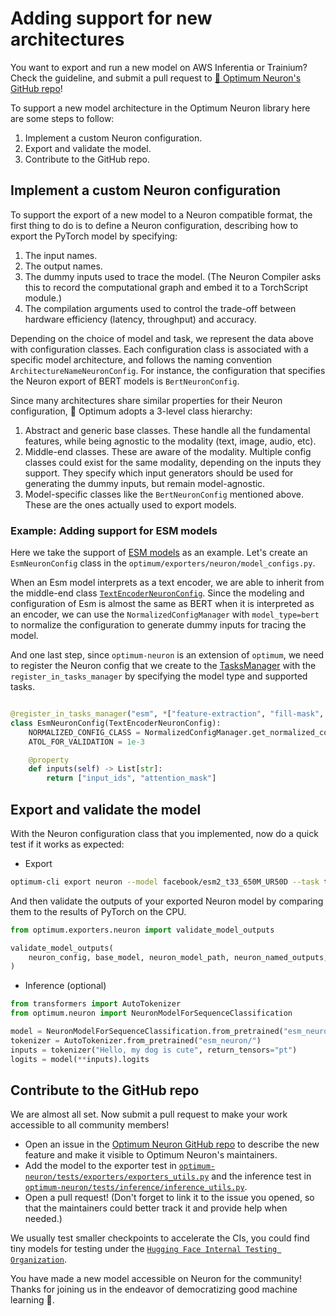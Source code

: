 <!--Copyright 2024 The HuggingFace Team. All rights reserved.

Licensed under the Apache License, Version 2.0 (the "License"); you may not use this file except in compliance with
the License. You may obtain a copy of the License at

http://www.apache.org/licenses/LICENSE-2.0

Unless required by applicable law or agreed to in writing, software distributed under the License is distributed on
an "AS IS" BASIS, WITHOUT WARRANTIES OR CONDITIONS OF ANY KIND, either express or implied. See the License for the
specific language governing permissions and limitations under the License.
-->

# Adding support for new architectures

You want to export and run a new model on AWS Inferentia or Trainium? Check the guideline, and submit a pull request to [🤗 Optimum Neuron's GitHub repo](https://github.com/huggingface/optimum-neuron/)! 

To support a new model architecture in the Optimum Neuron library here are some steps to follow:

1. Implement a custom Neuron configuration.
2. Export and validate the model.
3. Contribute to the GitHub repo. 

## Implement a custom Neuron configuration

To support the export of a new model to a Neuron compatible format, the first thing to do is to define a Neuron configuration, describing how to export the PyTorch model by specifying:

1. The input names.
2. The output names.
3. The dummy inputs used to trace the model. (The Neuron Compiler asks this to record the computational graph and embed it to a TorchScript module.)
4. The compilation arguments used to control the trade-off between hardware efficiency (latency, throughput) and accuracy.

Depending on the choice of model and task, we represent the data above with configuration classes. Each configuration class is associated with
a specific model architecture, and follows the naming convention `ArchitectureNameNeuronConfig`. For instance, the configuration that specifies the Neuron
export of BERT models is `BertNeuronConfig`.

Since many architectures share similar properties for their Neuron configuration, 🤗 Optimum adopts a 3-level class hierarchy:

1. Abstract and generic base classes. These handle all the fundamental features, while being agnostic to the modality (text, image, audio, etc).
2. Middle-end classes. These are aware of the modality. Multiple config classes could exist for the same modality, depending on the inputs they support. They specify which input generators should be used for generating the dummy inputs, but remain model-agnostic.
3. Model-specific classes like the `BertNeuronConfig` mentioned above. These are the ones actually used to export models.

### Example: Adding support for ESM models

Here we take the support of [ESM models](https://huggingface.co/docs/transformers/model_doc/esm#esm) as an example. Let's create an `EsmNeuronConfig` class in the `optimum/exporters/neuron/model_configs.py`.

When an Esm model interprets as a text encoder, we are able to inherit from the middle-end class [`TextEncoderNeuronConfig`](https://github.com/huggingface/optimum-neuron/blob/v0.0.18/optimum/exporters/neuron/config.py#L36). 
Since the modeling and configuration of Esm is almost the same as BERT when it is interpreted as an encoder, we can use the `NormalizedConfigManager` with `model_type=bert` to normalize the configuration to generate dummy inputs for tracing the model.

And one last step, since `optimum-neuron` is an extension of `optimum`, we need to register the Neuron config that we create to the [TasksManager](https://huggingface.co/docs/optimum/main/en/exporters/task_manager#optimum.exporters.TasksManager) with the `register_in_tasks_manager` by specifying the model type and supported tasks.

```python

@register_in_tasks_manager("esm", *["feature-extraction", "fill-mask", "text-classification", "token-classification"])
class EsmNeuronConfig(TextEncoderNeuronConfig):
    NORMALIZED_CONFIG_CLASS = NormalizedConfigManager.get_normalized_config_class("bert")
    ATOL_FOR_VALIDATION = 1e-3

    @property
    def inputs(self) -> List[str]:
        return ["input_ids", "attention_mask"]

```

## Export and validate the model

With the Neuron configuration class that you implemented, now do a quick test if it works as expected:

* Export

```bash
optimum-cli export neuron --model facebook/esm2_t33_650M_UR50D --task text-classification --batch_size 1 --sequence_length 16 esm_neuron/
```

And then validate the outputs of your exported Neuron model by comparing them to the results of PyTorch on the CPU.

```python
from optimum.exporters.neuron import validate_model_outputs

validate_model_outputs(
    neuron_config, base_model, neuron_model_path, neuron_named_outputs, neuron_config.ATOL_FOR_VALIDATION
)
```

* Inference (optional)

```python
from transformers import AutoTokenizer
from optimum.neuron import NeuronModelForSequenceClassification

model = NeuronModelForSequenceClassification.from_pretrained("esm_neuron/")
tokenizer = AutoTokenizer.from_pretrained("esm_neuron/")
inputs = tokenizer("Hello, my dog is cute", return_tensors="pt")
logits = model(**inputs).logits
```

## Contribute to the GitHub repo

We are almost all set. Now submit a pull request to make your work accessible to all community members!

* Open an issue in the [Optimum Neuron GitHub repo](https://github.com/huggingface/optimum-neuron/issues) to describe the new feature and make it visible to Optimum Neuron's maintainers.
* Add the model to the exporter test in [`optimum-neuron/tests/exporters/exporters_utils.py`](https://github.com/huggingface/optimum-neuron/blob/v0.0.18/tests/exporters/exporters_utils.py) and the inference test in [`optimum-neuron/tests/inference/inference_utils.py`](https://github.com/huggingface/optimum-neuron/blob/v0.0.18/tests/inference/inference_utils.py).
* Open a pull request! (Don't forget to link it to the issue you opened, so that the maintainers could better track it and provide help when needed.)


<Tip>

We usually test smaller checkpoints to accelerate the CIs, you could find tiny models for testing under the [`Hugging Face Internal Testing Organization`](https://huggingface.co/hf-internal-testing).

</Tip>

You have made a new model accessible on Neuron for the community! Thanks for joining us in the endeavor of democratizing good machine learning 🤗.